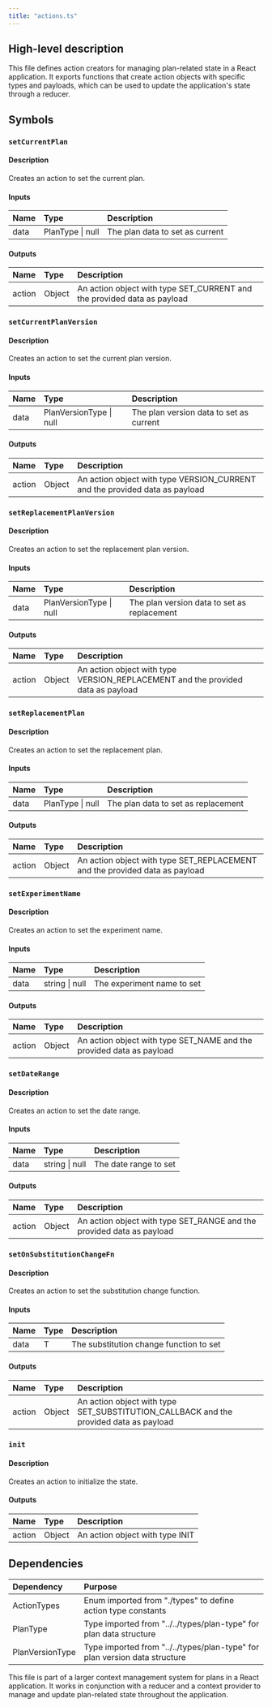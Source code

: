 ```yaml
---
title: "actions.ts"
---
```


## High-level description
This file defines action creators for managing plan-related state in a React application. It exports functions that create action objects with specific types and payloads, which can be used to update the application's state through a reducer.

## Symbols

### `setCurrentPlan`
#### Description
Creates an action to set the current plan.

#### Inputs
| Name | Type | Description |
|:-----|:-----|:------------|
| data | PlanType \| null | The plan data to set as current |

#### Outputs
| Name | Type | Description |
|:-----|:-----|:------------|
| action | Object | An action object with type SET_CURRENT and the provided data as payload |

### `setCurrentPlanVersion`
#### Description
Creates an action to set the current plan version.

#### Inputs
| Name | Type | Description |
|:-----|:-----|:------------|
| data | PlanVersionType \| null | The plan version data to set as current |

#### Outputs
| Name | Type | Description |
|:-----|:-----|:------------|
| action | Object | An action object with type VERSION_CURRENT and the provided data as payload |

### `setReplacementPlanVersion`
#### Description
Creates an action to set the replacement plan version.

#### Inputs
| Name | Type | Description |
|:-----|:-----|:------------|
| data | PlanVersionType \| null | The plan version data to set as replacement |

#### Outputs
| Name | Type | Description |
|:-----|:-----|:------------|
| action | Object | An action object with type VERSION_REPLACEMENT and the provided data as payload |

### `setReplacementPlan`
#### Description
Creates an action to set the replacement plan.

#### Inputs
| Name | Type | Description |
|:-----|:-----|:------------|
| data | PlanType \| null | The plan data to set as replacement |

#### Outputs
| Name | Type | Description |
|:-----|:-----|:------------|
| action | Object | An action object with type SET_REPLACEMENT and the provided data as payload |

### `setExperimentName`
#### Description
Creates an action to set the experiment name.

#### Inputs
| Name | Type | Description |
|:-----|:-----|:------------|
| data | string \| null | The experiment name to set |

#### Outputs
| Name | Type | Description |
|:-----|:-----|:------------|
| action | Object | An action object with type SET_NAME and the provided data as payload |

### `setDateRange`
#### Description
Creates an action to set the date range.

#### Inputs
| Name | Type | Description |
|:-----|:-----|:------------|
| data | string \| null | The date range to set |

#### Outputs
| Name | Type | Description |
|:-----|:-----|:------------|
| action | Object | An action object with type SET_RANGE and the provided data as payload |

### `setOnSubstitutionChangeFn`
#### Description
Creates an action to set the substitution change function.

#### Inputs
| Name | Type | Description |
|:-----|:-----|:------------|
| data | T | The substitution change function to set |

#### Outputs
| Name | Type | Description |
|:-----|:-----|:------------|
| action | Object | An action object with type SET_SUBSTITUTION_CALLBACK and the provided data as payload |

### `init`
#### Description
Creates an action to initialize the state.

#### Outputs
| Name | Type | Description |
|:-----|:-----|:------------|
| action | Object | An action object with type INIT |

## Dependencies
| Dependency | Purpose |
|:-----------|:--------|
| ActionTypes | Enum imported from "./types" to define action type constants |
| PlanType | Type imported from "../../types/plan-type" for plan data structure |
| PlanVersionType | Type imported from "../../types/plan-type" for plan version data structure |

This file is part of a larger context management system for plans in a React application. It works in conjunction with a reducer and a context provider to manage and update plan-related state throughout the application.